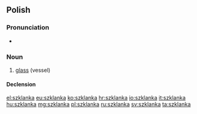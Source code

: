 ==Polish==

===Pronunciation===
* {{IPA|[ˈʂklanka]|lang=pl}}

===Noun===
{{head|pl|noun|g=f|diminutive|szklaneczka}}

# [[glass]] (vessel)

====Declension====
{{pl-decl-noun-ka|szklan}}

[[el:szklanka]]
[[eu:szklanka]]
[[ko:szklanka]]
[[hr:szklanka]]
[[io:szklanka]]
[[it:szklanka]]
[[hu:szklanka]]
[[mg:szklanka]]
[[pl:szklanka]]
[[ru:szklanka]]
[[sv:szklanka]]
[[ta:szklanka]]